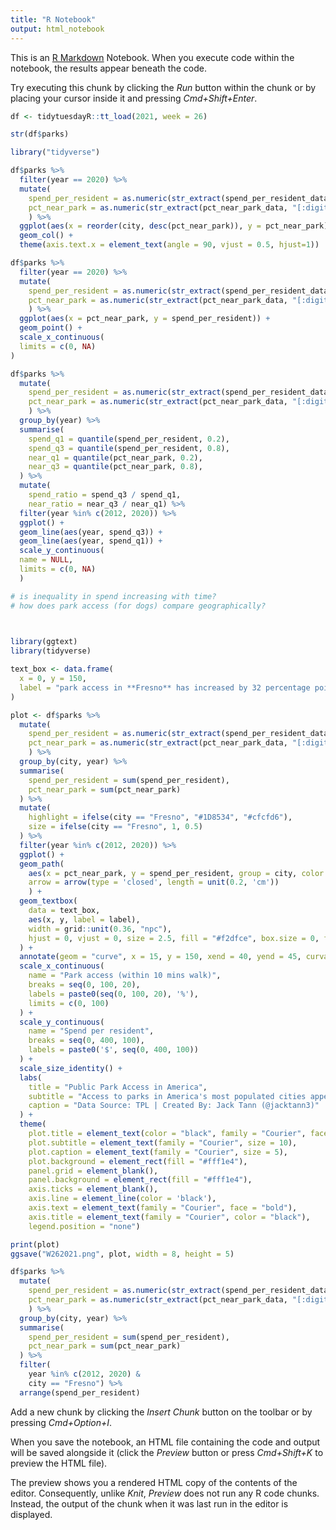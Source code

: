 ```yaml
---
title: "R Notebook"
output: html_notebook
---
```


This is an [R Markdown](http://rmarkdown.rstudio.com) Notebook. When you execute code within the notebook, the results appear beneath the code. 

Try executing this chunk by clicking the *Run* button within the chunk or by placing your cursor inside it and pressing *Cmd+Shift+Enter*. 

```r
df <- tidytuesdayR::tt_load(2021, week = 26)
```

```r
str(df$parks)
```


```r
library("tidyverse")

df$parks %>%
  filter(year == 2020) %>%
  mutate(
    spend_per_resident = as.numeric(str_extract(spend_per_resident_data, "[:digit:]+")),
    pct_near_park = as.numeric(str_extract(pct_near_park_data, "[:digit:]+"))
    ) %>%
  ggplot(aes(x = reorder(city, desc(pct_near_park)), y = pct_near_park)) +
  geom_col() + 
  theme(axis.text.x = element_text(angle = 90, vjust = 0.5, hjust=1))
```

```r
df$parks %>%
  filter(year == 2020) %>%
  mutate(
    spend_per_resident = as.numeric(str_extract(spend_per_resident_data, "[:digit:]+")),
    pct_near_park = as.numeric(str_extract(pct_near_park_data, "[:digit:]+"))
    ) %>%
  ggplot(aes(x = pct_near_park, y = spend_per_resident)) +
  geom_point() +
  scale_x_continuous(
  limits = c(0, NA)
) 
```

```r
df$parks %>%
  mutate(
    spend_per_resident = as.numeric(str_extract(spend_per_resident_data, "[:digit:]+")),
    pct_near_park = as.numeric(str_extract(pct_near_park_data, "[:digit:]+"))
    ) %>%
  group_by(year) %>%
  summarise(
    spend_q1 = quantile(spend_per_resident, 0.2),
    spend_q3 = quantile(spend_per_resident, 0.8),
    near_q1 = quantile(pct_near_park, 0.2),
    near_q3 = quantile(pct_near_park, 0.8),
  ) %>%
  mutate(
    spend_ratio = spend_q3 / spend_q1,
    near_ratio = near_q3 / near_q1) %>%
  filter(year %in% c(2012, 2020)) %>%
  ggplot() +
  geom_line(aes(year, spend_q3)) +
  geom_line(aes(year, spend_q1)) +
  scale_y_continuous(
  name = NULL,
  limits = c(0, NA)
  ) 

# is inequality in spend increasing with time?
# how does park access (for dogs) compare geographically? 

  
```

```r
library(ggtext)
library(tidyverse)

text_box <- data.frame(
  x = 0, y = 150,
  label = "park access in **Fresno** has increased by 32 percentage points, between 2012 and 2020, despite a $12 fall in spend per resident"
)

plot <- df$parks %>%
  mutate(
    spend_per_resident = as.numeric(str_extract(spend_per_resident_data, "[:digit:]+")),
    pct_near_park = as.numeric(str_extract(pct_near_park_data, "[:digit:]+"))
    ) %>%
  group_by(city, year) %>%
  summarise(
    spend_per_resident = sum(spend_per_resident),
    pct_near_park = sum(pct_near_park)
  ) %>%
  mutate(
    highlight = ifelse(city == "Fresno", "#1D8534", "#cfcfd6"),
    size = ifelse(city == "Fresno", 1, 0.5)
  ) %>%
  filter(year %in% c(2012, 2020)) %>%
  ggplot() +
  geom_path(
    aes(x = pct_near_park, y = spend_per_resident, group = city, color = highlight, size = size),
    arrow = arrow(type = 'closed', length = unit(0.2, 'cm'))
    ) +
  geom_textbox(
    data = text_box,
    aes(x, y, label = label),
    width = grid::unit(0.36, "npc"),
    hjust = 0, vjust = 0, size = 2.5, fill = "#f2dfce", box.size = 0, family = "Courier"
  ) +
  annotate(geom = "curve", x = 15, y = 150, xend = 40, yend = 45, curvature = .3, color = "#393855") +
  scale_x_continuous(
    name = "Park access (within 10 mins walk)",
    breaks = seq(0, 100, 20),
    labels = paste0(seq(0, 100, 20), '%'),
    limits = c(0, 100)
  ) +
  scale_y_continuous(
    name = "Spend per resident",
    breaks = seq(0, 400, 100),
    labels = paste0('$', seq(0, 400, 100))
  ) +
  scale_size_identity() +
  labs(
    title = "Public Park Access in America",
    subtitle = "Access to parks in America's most populated cities appears to be leveling out despite \na growing inequality in spend per resident",
    caption = "Data Source: TPL | Created By: Jack Tann (@jacktann3)"
  ) +
  theme(
    plot.title = element_text(color = "black", family = "Courier", face = "bold", size = 15),
    plot.subtitle = element_text(family = "Courier", size = 10),
    plot.caption = element_text(family = "Courier", size = 5),
    plot.background = element_rect(fill = "#fff1e4"),
    panel.grid = element_blank(),
    panel.background = element_rect(fill = "#fff1e4"),
    axis.ticks = element_blank(),
    axis.line = element_line(color = 'black'),
    axis.text = element_text(family = "Courier", face = "bold"),
    axis.title = element_text(family = "Courier", color = "black"),
    legend.position = "none")

print(plot)
ggsave("W262021.png", plot, width = 8, height = 5)
```

```r
df$parks %>%
  mutate(
    spend_per_resident = as.numeric(str_extract(spend_per_resident_data, "[:digit:]+")),
    pct_near_park = as.numeric(str_extract(pct_near_park_data, "[:digit:]+"))
    ) %>%
  group_by(city, year) %>%
  summarise(
    spend_per_resident = sum(spend_per_resident),
    pct_near_park = sum(pct_near_park)
  ) %>%
  filter(
    year %in% c(2012, 2020) &
    city == "Fresno") %>%
  arrange(spend_per_resident)
```

Add a new chunk by clicking the *Insert Chunk* button on the toolbar or by pressing *Cmd+Option+I*.

When you save the notebook, an HTML file containing the code and output will be saved alongside it (click the *Preview* button or press *Cmd+Shift+K* to preview the HTML file). 

The preview shows you a rendered HTML copy of the contents of the editor. Consequently, unlike *Knit*, *Preview* does not run any R code chunks. Instead, the output of the chunk when it was last run in the editor is displayed.

